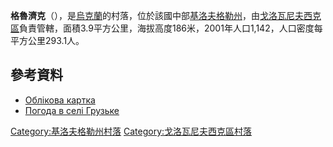 {{coord|48|26|28|N|30|23|15|E|scale:100000_region:UA|display=title}}

'''格魯濟克'''（{{lang-uk|Грузьке}}），是[[烏克蘭|烏克蘭]]的村落，位於該國中部[[基洛夫格勒州|基洛夫格勒州]]，由[[戈洛瓦尼夫西克區|戈洛瓦尼夫西克區]]負責管轄，面積3.9平方公里，海拔高度186米，2001年人口1,142，人口密度每平方公里293.1人。

==參考資料==
* [http://gska2.rada.gov.ua/pls/z7502/A005?rdat1=11.11.2008&rf7571=16538 Облікова картка]{{dead link|date=2018年3月 |bot=InternetArchiveBot |fix-attempted=yes }}
* [http://weather.in.ua/ua/kirovogradskaja/6045 Погода в селі Грузьке] {{Wayback|url=http://weather.in.ua/ua/kirovogradskaja/6045 |date=20160305095328 }}

{{DEFAULTSORT:Грузьке}}
[[Category:基洛夫格勒州村落|Category:基洛夫格勒州村落]]
[[Category:戈洛瓦尼夫西克區村落|Category:戈洛瓦尼夫西克區村落]]


{{Kirovohrad-geo-stub}}